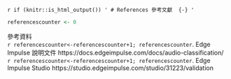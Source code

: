 `r if (knitr::is_html_output()) '
# References 參考文獻  {-}
'`

```r
referencescounter <- 0
```

參考資料  
`r referencescounter<-referencescounter+1; referencescounter`. Edge Impulse 說明文件 https://docs.edgeimpulse.com/docs/audio-classification/  
`r referencescounter<-referencescounter+1; referencescounter`. Edge Impulse Studio https://studio.edgeimpulse.com/studio/31223/validation   
